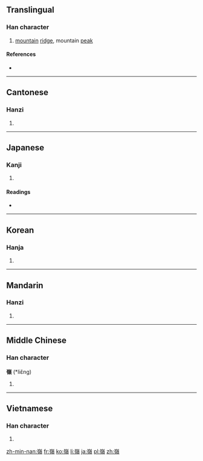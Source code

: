 {{also|岭|陵}}
==Translingual==

===Han character===
{{Han char|rn=46|rad=山|as=14|sn=17|four=2238<sub>6</sub>|canj=山人戈金 (UOIC)|ids=⿱[[山]][[領]]}}

# [[mountain]] [[ridge]], mountain [[peak]]

====References====
* {{Han ref|kx=0321.170|dkj=08553|dj=0621.220|hdz=10802.260|uh=5DBA|ud=23994|bh=C0AD|bd=49325}}

----

==Cantonese==

===Hanzi===
{{yue-hanzi|jyut=|y=leng5, ling5|sim=岭}}

# {{defn|lang=yue|sort=山14}}

----

==Japanese==

===Kanji===
{{ja-kanji|grade=|rs=山14}}

# {{defn|lang=ja|sort=山14}}

====Readings====
* {{ja-readings|on=[[れい]] (rei), [[りょう]] (ryō)|kun=[[みね]] (mine)}}

----

==Korean==

===Hanja===
{{ko-hanja|hangeul=령|rv=ryeong|mr=ryŏng}}

# {{defn|lang=ko|sort=山14}}

----

==Mandarin==

===Hanzi===
{{cmn-hanzi|sim=岭|pin=[[lǐng]] ([[ling3]])|wg=ling<sup>3</sup>}}

# {{defn|lang=cmn|sort=山14}}

----

==Middle Chinese==

===Han character===
'''嶺''' (*liɛ̌ng)<!--note: asterisk indicates that this character appears more than four times in the Tang Dynasty corpus of literature-->

# {{defn|lang=ltc|sort=山14}}

----

==Vietnamese==

===Han character===
{{vi-hantu|[[lĩnh]], [[lãnh]]|rs=山14}}

# {{defn|lang=vi|sort=山14}}

[[zh-min-nan:嶺]]
[[fr:嶺]]
[[ko:嶺]]
[[li:嶺]]
[[ja:嶺]]
[[pl:嶺]]
[[zh:嶺]]